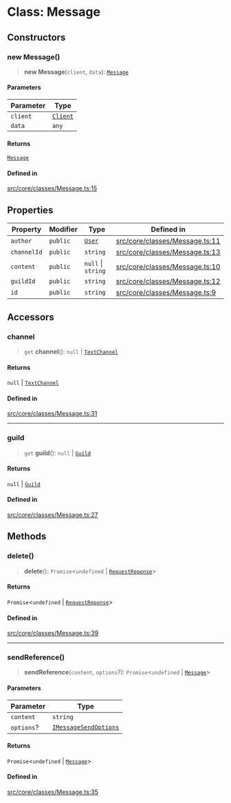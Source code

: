 # Class: Message

## Constructors

### new Message()

> **new Message**(`client`, `data`): [`Message`](Message.mdx)

#### Parameters

| Parameter | Type |
| ------ | ------ |
| `client` | [`Client`](Client.mdx) |
| `data` | `any` |

#### Returns

[`Message`](Message.mdx)

#### Defined in

[src/core/classes/Message.ts:15](https://github.com/devdimer/cordium.js/blob/06472310c5bbe29a93ef738128bd60352268a62b/src/core/classes/Message.ts#L15)

## Properties

| Property | Modifier | Type | Defined in |
| ------ | ------ | ------ | ------ |
| `author` | `public` | [`User`](User.mdx) | [src/core/classes/Message.ts:11](https://github.com/devdimer/cordium.js/blob/06472310c5bbe29a93ef738128bd60352268a62b/src/core/classes/Message.ts#L11) |
| `channelId` | `public` | `string` | [src/core/classes/Message.ts:13](https://github.com/devdimer/cordium.js/blob/06472310c5bbe29a93ef738128bd60352268a62b/src/core/classes/Message.ts#L13) |
| `content` | `public` | `null` \| `string` | [src/core/classes/Message.ts:10](https://github.com/devdimer/cordium.js/blob/06472310c5bbe29a93ef738128bd60352268a62b/src/core/classes/Message.ts#L10) |
| `guildId` | `public` | `string` | [src/core/classes/Message.ts:12](https://github.com/devdimer/cordium.js/blob/06472310c5bbe29a93ef738128bd60352268a62b/src/core/classes/Message.ts#L12) |
| `id` | `public` | `string` | [src/core/classes/Message.ts:9](https://github.com/devdimer/cordium.js/blob/06472310c5bbe29a93ef738128bd60352268a62b/src/core/classes/Message.ts#L9) |

## Accessors

### channel

> `get` **channel**(): `null` \| [`TextChannel`](TextChannel.mdx)

#### Returns

`null` \| [`TextChannel`](TextChannel.mdx)

#### Defined in

[src/core/classes/Message.ts:31](https://github.com/devdimer/cordium.js/blob/06472310c5bbe29a93ef738128bd60352268a62b/src/core/classes/Message.ts#L31)

***

### guild

> `get` **guild**(): `null` \| [`Guild`](Guild.mdx)

#### Returns

`null` \| [`Guild`](Guild.mdx)

#### Defined in

[src/core/classes/Message.ts:27](https://github.com/devdimer/cordium.js/blob/06472310c5bbe29a93ef738128bd60352268a62b/src/core/classes/Message.ts#L27)

## Methods

### delete()

> **delete**(): `Promise`\<`undefined` \| [`RequestReponse`](RequestReponse.mdx)\>

#### Returns

`Promise`\<`undefined` \| [`RequestReponse`](RequestReponse.mdx)\>

#### Defined in

[src/core/classes/Message.ts:39](https://github.com/devdimer/cordium.js/blob/06472310c5bbe29a93ef738128bd60352268a62b/src/core/classes/Message.ts#L39)

***

### sendReference()

> **sendReference**(`content`, `options`?): `Promise`\<`undefined` \| [`Message`](Message.mdx)\>

#### Parameters

| Parameter | Type |
| ------ | ------ |
| `content` | `string` |
| `options`? | [`IMessageSendOptions`](../interfaces/IMessageSendOptions.mdx) |

#### Returns

`Promise`\<`undefined` \| [`Message`](Message.mdx)\>

#### Defined in

[src/core/classes/Message.ts:35](https://github.com/devdimer/cordium.js/blob/06472310c5bbe29a93ef738128bd60352268a62b/src/core/classes/Message.ts#L35)
